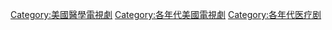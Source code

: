 
[[Category:美國醫學電視劇|Category:美國醫學電視劇]]
[[Category:各年代美國電視劇|Category:各年代美國電視劇]]
[[Category:各年代医疗剧|Category:各年代医疗剧]]